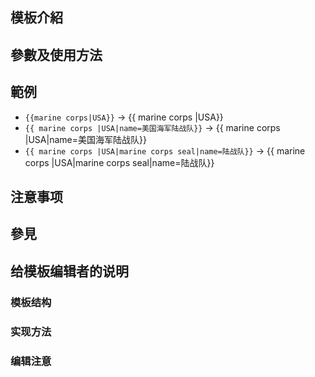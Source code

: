 <includeonly><!-- 在這裡加入模板的保護標識 --></includeonly><noinclude>{{Documentation subpage}}</noinclude>
<!-- 在本行下編輯模板說明 -->
== 模板介紹 ==

== 參數及使用方法 ==

== 範例 ==

*<tt><nowiki>{{marine corps|USA}}</nowiki></tt> → {{ marine corps |USA}}
*<tt><nowiki>{{ marine corps |USA|name=美国海军陆战队}}</nowiki></tt> → {{ marine corps |USA|name=美国海军陆战队}}
*<tt><nowiki>{{ marine corps |USA|marine corps seal|name=陆战队}}</nowiki></tt> → {{ marine corps |USA|marine corps seal|name=陆战队}}

== 注意事项 ==

== 參見 ==

== 给模板编辑者的说明 ==
=== 模板结构 ===
=== 实现方法 ===
=== 编辑注意 ===

<includeonly>
<!-- 本行下加入模板的分類 -->

</includeonly>